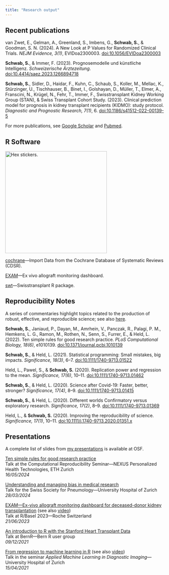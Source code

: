 ```yaml
---
title: "Research output"
---
```


## Recent publications

van Zwet, E., Gelman, A., Greenland, S., Imbens, G., **Schwab, S.**, & Goodman, S. N. (2024). A New Look at P Values for Randomized Clinical Trials. *NEJM Evidence, 3(1)*, EVIDoa2300003. [doi:10.1056/EVIDoa2300003](https://doi.org/10.1056/EVIDoa2300003)

**Schwab, S.**, & Immer, F. (2023). Prognosemodelle und künstliche Intelligenz. *Schweizerische Ärztezeitung*. [doi:10.4414/saez.2023.1266894718](https://doi.org/10.4414/saez.2023.1266894718)

**Schwab, S.**, Sidler, D., Haidar, F., Kuhn, C., Schaub, S., Koller, M., Mellac, K., Stürzinger, U., Tischhauser, B., Binet, I., Golshayan, D., Müller, T., Elmer, A., Franscini, N., Krügel, N., Fehr, T., Immer, F., Swisstransplant Kidney Working Group (STAN), & Swiss Transplant Cohort Study. (2023). Clinical prediction model for prognosis in kidney transplant recipients (KIDMO): study protocol. *Diagnostic and Prognostic Research, 7(1)*, 6. [doi:10.1186/s41512-022-00139-5](https://doi.org/10.1186/s41512-022-00139-5)

For more publications, see [Google Scholar](https://scholar.google.ch/citations?user=uR1_O0UAAAAJ) and [Pubmed](https://pubmed.ncbi.nlm.nih.gov/?term=Schwab+Simon%5BAuthor%5D+AND+%28+Zurich%5BAffiliation%5D+OR+Bern%5BAffiliation%5D+OR+Warwick%5BAffiliation%5D+OR+Oxford%5BAffiliation%5D+%29&sort=date).

## R Software

![](images/stickers.png){width="3.35in" alt="Hex stickers."}

[cochrane](https://github.com/schw4b/cochrane)---Import Data from the Cochrane Database of Systematic Reviews (CDSR).

[EXAM](https://github.com/Swisstransplant/EXAM)---Ex vivo allograft monitoring dashboard.

[swt](https://github.com/Swisstransplant/swt)---Swisstransplant R package.

## Reproducibility Notes

A series of commentaries highlight topics related to the production of robust, effective, and reproducible science; see also [here](https://www.crs.uzh.ch/en/resources/CRS-Reproducibility-Notes.html).

**Schwab, S.**, Janiaud, P., Dayan, M., Amrhein, V., Panczak, R., Palagi, P. M., Hemkens, L. G., Ramon, M., Rothen, N., Senn, S., Furrer, E., & Held, L. (2022). Ten simple rules for good research practice. *PLoS Computational Biology, 18(6)*, e1010139. [doi:10.1371/journal.pcbi.1010139](https://doi.org/10.1371/journal.pcbi.1010139)

**Schwab, S.**, & Held, L. (2021). Statistical programming: Small mistakes, big impacts. *Significance, 18(3)*, 6–7. [doi:10.1111/1740-9713.01522](https://doi.org/10.1111/1740-9713.01522)

Held, L., Pawel, S., & **Schwab, S.** (2020). Replication power and regression to the mean. *Significance, 17(6)*, 10–11. [doi:10.1111/1740-9713.01462](https://doi.org/10.1111/1740-9713.01462)

**Schwab, S.**, & Held, L. (2020). Science after Covid-19: Faster, better, stronger? *Significance, 17(4)*, 8–9. [doi:10.1111/1740-9713.01415](https://doi.org/10.1111/1740-9713.01415)

**Schwab, S.**, & Held, L. (2020). Different worlds Confirmatory versus exploratory research. *Significance, 17(2)*, 8–9. [doi:10.1111/1740-9713.01369](https://doi.org/10.1111/1740-9713.01369)

Held, L., & **Schwab, S.** (2020). Improving the reproducibility of science. *Significance, 17(1)*, 10–11. [doi:10.1111/j.1740-9713.2020.01351.x](https://doi.org/10.1111/j.1740-9713.2020.01351.x)

## Presentations

A complete list of slides from [my presentations](https://osf.io/a3g5c/) is available at OSF.

[Ten simple rules for good research practice](https://osf.io/zrqta/)\
Talk at the Computational Reproducibility Seminar---NEXUS Personalized Health Technologies, ETH Zurich\
*16/05/2024*

[Understanding and managing bias in medical research](https://osf.io/yh76a/)\
Talk for the Swiss Society for Pneumology---University Hospital of Zurich\
*28/03/2024*

[EXAM---Ex-vivo allograft monitoring dashboard for deceased-donor kidney transplantation](https://osf.io/8kbt2/) (see also [video](https://youtu.be/0cvZDnkeKPk?si=pp9PGFDCoy0L2AWh))\
Talk at R/Basel 2023---Roche Switzerland\
*21/06/2023*

[An introduction to R with the Stanford Heart Transplant Data](https://osf.io/6mcah/)\
Talk at BernR---Bern R user group\
*09/12/2021*

[From regression to machine learning in R](https://osf.io/rua6x/) (see also [video](https://www.youtube.com/watch?v=h5A1v678Djk))\
Talk in the seminar *Applied Machine Learning in Diagnostic Imaging*---University Hospital of Zurich\
*15/04/2021*

